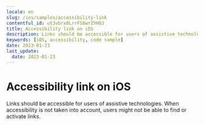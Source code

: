 ```yaml
---
locale: en
slug: /ios/samples/accessibility-link
contentful_id: ut3vbrx0LrrFS8wrZYH0J
title: Accessibility link on iOS
description: Links should be accessible for users of assistive technologies.
keywords: [iOS, accessibility, code sample]
date: 2023-01-23
last_update:
  date: 2023-01-23
---
```


# Accessibility link on iOS

Links should be accessible for users of assistive technologies. When accessibility is not taken into account, users might not be able to find or activate links.

<CodeSample id="accessibility-link" platform="ios" locale="en"/>
